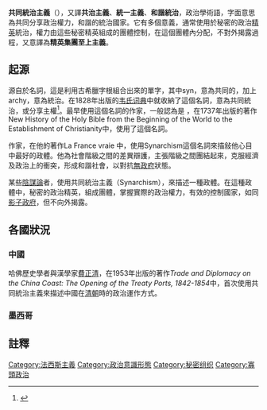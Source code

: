 {{多個問題|
{{refimprove|time=2015-02-26T10:27:39+00:00}}
{{Expand|time=2014-10-03T07:39:43+00:00}}
}}
'''共同統治主義'''（{{lang-en|Synarchism}}），又譯'''共治主義'''、'''統一主義'''、'''和諧統治'''，政治學術語，字面意思為共同分享政治權力，和諧的統治國家。它有多個意義，通常使用於秘密的政治[[精英|精英]]統治，權力由這些秘密精英組成的團體控制，在這個團體內分配，不對外揭露過程，又意譯為'''精英集團至上主義'''。

==起源==

{{lang-en|Synarchism}}源自於名詞{{lang|en|synarchy}}，這是利用古希臘字根組合出來的單字，其中syn，意為共同的，加上archy，意為統治。在1828年出版的[[韦氏词典|韦氏词典]]中就收納了這個名詞，意為共同統治，或分享主權<ref>{{Cite web |url=http://www.1828-dictionary.com/d/word/synarchy |title=網路版1828年韋氏詞典 Synarchy |accessdate=2014-10-04 |archive-date=2012-02-24 |archive-url=https://web.archive.org/web/20120224043020/http://www.1828-dictionary.com/d/word/synarchy |dead-url=no }}</ref>。最早使用這個名詞的作家，一般認為是 {{tsl|en|Thomas Stackhouse|Thomas Stackhouse}}，在1737年出版的著作New History of the Holy Bible from the Beginning of the World to the Establishment of Christianity中，使用了這個名詞。

作家{{tsl|en|Alexandre Saint-Yves d'Alveydre|Alexandre Saint-Yves d'Alveydre}}，在他的著作La France vraie 中，使用Synarchism這個名詞來描敍他心目中最好的政體。他為社會階級之間的差異辯護，主張階級之間團結起來，克服經濟及政治上的衝突，形成和諧社會，以對抗[[無政府|無政府]]狀態。

某些[[陰謀論|陰謀論]]者，使用共同統治主義（Synarchism），來描述一種政體。在這種政體中，秘密的政治精英，組成團體，掌握實際的政治權力，有效的控制國家，如同[[影子政府|影子政府]]，但不向外揭露。

==各國狀況==
===中國===
哈佛歷史學者與漢學家[[費正清|費正清]]，在1953年出版的著作''Trade and Diplomacy on the China Coast: The Opening of the Treaty Ports, 1842-1854''中，首次使用共同統治主義來描述中國在[[清朝|清朝]]時的政治運作方式。

===墨西哥===
==註釋==
{{reflist}}
[[Category:法西斯主義|Category:法西斯主義]]
[[Category:政治意識形態|Category:政治意識形態]]
[[Category:秘密组织|Category:秘密组织]]
[[Category:寡頭政治|Category:寡頭政治]]